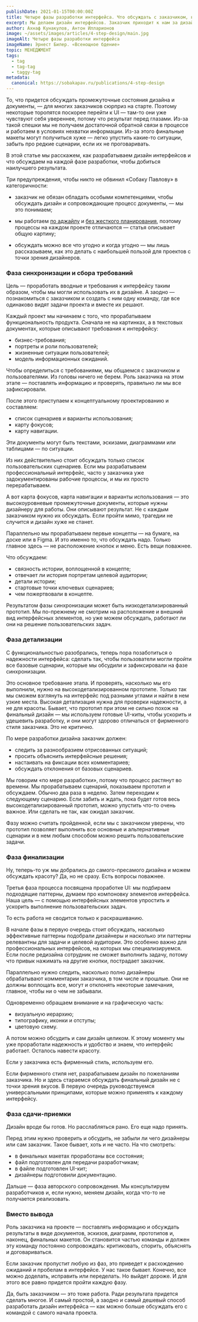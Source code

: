 ```yaml
---
publishDate: 2021-01-15T00:00:00Z
title: Четыре фазы разработки интерфейса. Что обсуждать с заказчиком, когда нет даже картинок?
excerpt: Мы делаем дизайн интерфейсов. Заказчик приходит к нам за дизайном и в основном готов обсуждать только его. То есть картинки. Но разработка интерфейса — долгий процесс, и в нем есть много промежуточных документов. Да и сами дизайн-макеты не сразу приобретают финальный вид — к нему еще нужно прийти в результате обсуждений.
author: Ахнаф Кунакулов, Антон Илларионов
image: ~/assets/images/articles/4-step-design/main.jpg
imageAlt: Четыре фазы разработки интерфейса
imageName: Эрнест Билер. «Всенощное бдение»
topic: МЕНЕДЖМЕНТ
tags:
  - tag
  - tag-tag
  - taggy-tag
metadata:
  canonical: https://sobakapav.ru/publications/4-step-design
---
```



То, что придется обсуждать промежуточные состояния дизайна и документы, — для многих заказчиков сюрприз на старте. Поэтому некоторые торопятся поскорее перейти к UI — там-то они уже чувствуют себя увереннее, потому что результат перед глазами. Из-за такой спешки мы не получаем достаточной обратной связи в процессе и работаем в условиях нехватки информации. Из-за этого финальные макеты могут получиться хуже — легко упустить какие-то ситуации, забыть про редкие сценарии, если их не проговаривать.

В этой статье мы расскажем, как разрабатываем дизайн интерфейсов и что обсуждаем на каждой фазе разработки, чтобы добиться наилучшего результата.

Три предупреждения, чтобы никто не обвинил «Собаку Павлову» в категоричности:

- заказчик не обязан обладать особыми компетенциями, чтобы обсуждать дизайн и сопровождающие процесс документы, — мы это понимаем;

- мы работаем [по аджайлу](https://sobakapav.ru/publications/agile-in-bustle) и [без жесткого планирования](https://sobakapav.ru/publications/no-plan-design), поэтому процессы на каждом проекте отличаются — статья описывает общую картину;

- обсуждать можно все что угодно и когда угодно — мы лишь рассказываем, как это делать с наибольшей пользой для проектов с точки зрения дизайнеров.

### Фаза синхронизации и сбора требований

Цель — проработать вводные и требования к интерфейсу таким образом, чтобы мы могли использовать их в дизайне. А заодно — познакомиться с заказчиком и создать с ним одну команду, где все одинаково видят задачи проекта и вместе их решают.

Каждый проект мы начинаем с того, что прорабатываем функциональность продукта. Сначала не на картинках, а в текстовых документах, которые описывают требования к интерфейсу:

- бизнес-требования;
- портреты и роли пользователей;
- жизненные ситуации пользователей;
- модель информационных ожиданий.

Чтобы определиться с требованиями, мы общаемся с заказчиком и пользователями. Из головы ничего не берем. Роль заказчика на этом этапе — поставлять информацию и проверять, правильно ли мы все зафиксировали.

После этого приступаем к концептуальному проектированию и составляем:

- список сценариев и варианты использования;
- карту фокусов;
- карту навигации.

Эти документы могут быть текстами, эскизами, диаграммами или таблицами — по ситуации.

Из них действительно стоит обсуждать только список пользовательских сценариев. Если мы разрабатываем профессиональный интерфейс, часто у заказчика уже задокументированы рабочие процессы, и мы их просто перерабатываем.

А вот карта фокусов, карта навигации и варианты использования — это высокоуровневые промежуточные документы, которые нужны дизайнеру для работы. Они описывают результат. Не с каждым заказчиком нужно их обсуждать. Если пройти мимо, трагедии не случится и дизайн хуже не станет.

Параллельно мы прорабатываем первые концепты — на бумаге, на доске или в Figma. И это именно то, что обсуждать надо. Только главное здесь — не расположение кнопок и меню. Есть вещи поважнее.

Что обсуждаем:

- связность истории, воплощенной в концепте;
- отвечает ли история портретам целевой аудитории;
- детали истории;
- стартовые точки ключевых сценариев;
- чем пожертвовали в концепте.

Результатом фазы синхронизации может быть низкодетализированный прототип. Мы по-прежнему не смотрим на расположение и внешний вид интерфейсных элементов, но уже можем обсуждать, работают ли они на решение пользовательских задач.

### Фаза детализации

С функциональностью разобрались, теперь пора позаботиться о надежности интерфейса: сделать так, чтобы пользователи могли пройти все базовые сценарии, которые мы обсудили и зафиксировали на фазе синхронизации.

Это основное требование этапа. И проверять, насколько мы его выполнили, нужно на высокодетализированном прототипе. Только так мы сможем взглянуть на интерфейс под разными углами и найти в нем узкие места. Высокая детализация нужна для проверки надежности, а не для красоты. Бывает, что прототип при этом не сильно похож на финальный дизайн — мы используем готовые UI-киты, чтобы ускорить и удешевить разработку, и они могут здорово отличаться от фирменного стиля заказчика. Это не критично.

По мере разработки дизайна заказчик должен:

- следить за разнообразием отрисованных ситуаций;
- просить объяснить интерфейсные решения;
- настаивать на фиксации всех комментариев;
- обсуждать отклонения от базовых сценариев.

Мы говорим «по мере разработки», потому что процесс растянут во времени. Мы прорабатываем сценарий, показываем прототип и обсуждаем. Обычно два раза в неделю. Затем переходим к следующему сценарию. Если забить и ждать, пока будет готов весь высокодетализированный прототип, можно упустить что-то очень важное. Или сделать не так, как ожидал заказчик.

Фазу можно считать пройденной, если мы с заказчиком уверены, что прототип позволяет выполнить все основные и альтернативные сценарии и в нем любым способом можно решить пользовательские задачи.

### Фаза финализации

Ну, теперь-то уж мы добрались до самого-пресамого дизайна и можем обсуждать красоту? Да, но не сразу. Есть вопросы поважнее.

Третья фаза процесса посвящена проработке UI: мы подбираем подходящие паттерны, думаем про компоновку элементов интерфейса. Наша цель — с помощью интерфейсных элементов упростить и ускорить выполнение пользовательских задач.

То есть работа не сводится только к раскрашиванию.

В начале фазы в первую очередь стоит обсуждать, насколько эффективные паттерны подобрали дизайнеры и насколько эти паттерны релевантны для задачи и целевой аудитории. Это особенно важно для профессиональных интерфейсов, на которых мы специализируемся. Если после редизайна сотрудник не сможет выполнить задачу, потому что привык нажимать на другие кнопки, пострадает заказчик.

Параллельно нужно следить, насколько полно дизайнеры обрабатывают комментарии заказчика, в том числе и прошлые. Они не должны воплощать все, могут и отклонять некоторые замечания, главное, чтобы ни о чем не забывали.

Одновременно обращаем внимание и на графическую часть:

- визуальную иерархию;
- типографику, иконки и отступы;
- цветовую схему.

А потом можно обсудить и сам дизайн целиком. К этому моменту мы уже проработали надежность и удобство и знаем, что интерфейс работает. Осталось навести красоту.

Если у заказчика есть фирменный стиль, используем его.

Если фирменного стиля нет, разрабатываем дизайн по пожеланиям заказчика. Но и здесь стараемся обсуждать финальный дизайн не с точки зрения вкусов. В первую очередь руководствуемся универсальными принципами, которые можно применять к каждому интерфейсу.

### Фаза сдачи-приемки

Дизайн вроде бы готов. Но расслабляться рано. Его еще надо принять.

Перед этим нужно проверить и обсудить, не забыли ли чего дизайнеры или сам заказчик. Такое бывает, хоть и не часто. На что смотреть:

- в финальных макетах проработаны все состояния;
- файл подготовлен для передачи разработчикам;
- в файле подготовлен UI-кит;
- дизайнеры подготовили документацию.

Дальше — фаза авторского сопровождения. Мы консультируем разработчиков и, если нужно, меняем дизайн, когда что-то не получается реализовать.

### Вместо вывода

Роль заказчика на проекте — поставлять информацию и обсуждать результаты в виде документов, эскизов, диаграмм, прототипов и, наконец, финальных макетов. Он становится частью команды и должен эту команду постоянно сопровождать: критиковать, спорить, объяснять и договариваться.

Если заказчик пропустит любую из фаз, это приведет к расхождению ожиданий и пробелам в интерфейсе. У нас такое бывает. Конечно, все можно доделать, исправить или переделать. Но выйдет дороже. И для этого все равно придется пройти каждую фазу.

Да, быть заказчиком — это тоже работа. Ради результата придется сделать многое. И самый простой, а заодно и самый дешевый способ разработать дизайн интерфейса — как можно больше обсуждать его с командой с самого начала проекта.

